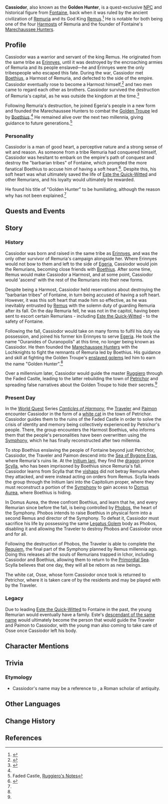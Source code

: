 {{About|the quest-exclusive NPC|the vessel of Cassiodor|Osse|}}
{{Character Infobox
|image            = NPC Cassiodor.png
|title            = Golden Hunter
|title2           = Vivarium's Heir<ref name="La Chanson d'Erinnyes">{{Ref/Book|La Chanson d'Erinnyes}}</ref>
|title3           = Glowing Cat<ref name="The Shadow Over Petrichor">{{Ref/Quest|The Shadow Over Petrichor}}</ref>
|title4           = Ouranides of Ouranopolis<ref name="The Shadow Over Petrichor"/>
|title5           = Osse<ref name="The Shadow Over Petrichor"/>
|title6           = Monsieur Os<ref name="Underwater Nocturne">{{Ref/Quest|Underwater Nocturne}}</ref>
|title7           = Dominus<ref name="The Last Day of Remuria">{{Ref/Quest|The Last Day of Remuria}}</ref>
|title8           = Harmost
|deceased         = Faded away after ''[[Fortune Plango Vulnera]]''
|type             = Quest NPC
|region           = Fontaine
|affiliation      = Marechaussee Phantom
|affiliation2     = Remuria
|ancestry         = <!-- Clan/family -->
|father           = 
|mother           = 
|spouse           = 
|sibling          = [[Boethius]] (brother), [[Euergetia]] (sister)
|child            = 
|relative         = 

}}
'''Cassiodor''', also known as the '''Golden Hunter''', is a quest-exclusive [[NPC]] and historical figure from [[Fontaine]], back when it was ruled by the ancient civilization of [[Remuria]] and its God King [[Remus]].<ref name=":0">{{Ref/Arti|Hunter's Brooch}}</ref> He is notable for both being one of the four [[Harmost]]s of Remuria and the founder of Fontaine's [[Marechaussee Phantom|Marechaussee Hunters]].

==Profile==
Cassiodor was a warrior and servant of the king Remus. He originated from the same tribe as [[Erinnyes (NPC)|Erinnyes]], until it was destroyed by the encroaching armies of Remuria and its people enslaved—he and Erinnyes were the only tribespeople who escaped this fate. During the war, Cassiodor met [[Boethius]], a Harmost of Remuria, and defected to the side of the empire. Cassiodor eventually rose to become a Harmost himself,<ref>{{Ref/Weapon|page=Splendor of Tranquil Waters}}</ref> and two men came to regard each other as brothers.{{cite}} Cassiodor survived the destruction of Remuria's capital, as he was outside the kingdom at the time.<ref>{{Ref/Quest|The Last Day of Remuria|quote='''Monsieur Os:''' That is true... I only heard tell of events after it had all transpired myself, having not been in the capital when disaster struck...}}</ref>

Following Remuria's destruction, he joined Egeria's people in a new form and founded the Marechaussee Hunters to combat the [[Golden Troupe (Faction)|Golden Troupe]] led by [[Boethius]].<ref name=":0" /> He remained alive over the next two millennia, giving guidance to future generations.<ref name=":1">Faded Castle, [[Faded Castle#Ruggiero's%20Notes%20(I)|Ruggiero's Notes]]</ref>

===Personality===
Cassiodor is a man of good heart, a perceptive nature and a strong sense of wit and reason. As someone from a tribe Remuria had conquered himself, Cassiodor was hesitant to embark on the empire's path of conquest and destroy the "barbarian tribes" of Fontaine, which prompted the more fanatical Boethius to accuse him of having a soft heart.<ref>{{Ref/Arti|page=Golden Bird's Shedding}}</ref>. Despite this, his soft heart was what ultimately saved the life of [[Este (Golem)|Este the Quick-Witted]] and other Remurians, and his loyalty would ultimately be rewarded.

He found his title of "Golden Hunter" to be humiliating, although the reason why has not been explained.<ref name=":0" />

==Quests and Events==
{{Quests and Events}}

==Story==
===History===
Cassiodor was born and raised in the same tribe as [[Erinnyes (NPC)|Erinnyes]], and was the only other survivor of Remuria's campaign alongside her. Where Erinnyes would not bow to them and left to the side of [[Egeria]], Cassiodor would join the Remurians, becoming close friends with [[Boethius]]. After some time, Remus would make Cassiodor a Harmost, and at some point, Cassiodor would 'ascend' with the rest of the Remurians into their new forms. 

Despite being a Harmost, Cassiodor held reservations about destroying the "barbarian tribes" of Fontaine, in turn being accused of having a soft heart. However, it was this soft heart that made him so effective, as he was inevitably entrusted by [[Remus]] with the solemn duty of guarding Remuria after its fall. On the day Remuria fell, he was not in the capitol, having been sent to escort certain Remurians - including [[Este (Golem)|Este the Quick-Witted]] - to the safety of Fontaine. 

Following the fall, Cassiodor would take on many forms to fulfil his duty via possession, and joined his former kin Erinnyes to serve [[Egeria]]. He took the name "Ouranides of Ouranopolis" at this time, no longer being known as Cassiodor. He then founded the [[Marechaussee Phantom|Marechaussee Hunters]] with the Lochknights to fight the remnants of Remuria led by Boethius. His guidance and skill at fighting the Golden Troupe's [[Praetorian Golem|enslaved golems]] led him to earn the name "Golden Hunter".<ref name=":0" /> 

Over a millennium later, Cassiodor would guide the master [[Ruggiero]] through the Faded Castle, leading to the latter rebuilding the town of [[Petrichor]] and spreading false narratives about the Golden Troupe to hide their secrets.<ref name=":1" />

===Present Day===
In the [[World Quest]] Series ''[[Canticles of Harmony]]'', the [[Traveler]] and [[Paimon]] encounter Cassiodor in the form of a [[Osse|white cat]] in the town of Petrichor. Cassiodor guides them to the ruins of the Faded Castle in order to solve the crisis of identity and memory being collectively experienced by Petrichor's people. There, the group encounters the Harmost Boethius, who informs them that the people's personalities have been overwritten using the [[Symphony]], which he has finally reconstructed after two millennia. 

To stop Boethius enslaving the people of Fontaine beyond just Petrichor, Cassiodor, the Traveler and Paimon descend into the [[Sea of Bygone Eras]], where Remuria's ruins lie. At the [[Initium Iani]], they find the [[dragon]] prince [[Scylla]], who has been imprisoned by Boethius since Remuria's fall. Cassiodor learns from Scylla that the [[Vishap|vishaps]] did not betray Remuria when they attacked, and were instead acting on orders from Remus. Scylla leads the group through the Initium Iani into the Capitolium proper, where they must reconstruct a portion of the [[Symphony]] to gain access to [[Domus Aurea]], where Boethius is hiding.

In Domus Aurea, the three confront Boethius, and learn that he, and every Remurian since before the fall, is being controlled by [[Phobos]], the heart of the Symphony. Phobos intends to raise Boethius in physical form into a second Remus and director of the Symphony. To defeat it, Cassiodor must sacrifice his life by possessing the same [["Statue of Marble and Brass"|Legatus Golem]] body as Phobos, disabling it and allowing the Traveler to destroy Phobos and Cassiodor once and for all.

Following the destruction of Phobos, the Traveler is able to complete the [[Whisper of Domus Aurea|Requiem]], the final part of the Symphony planned by Remus millennia ago. Doing this releases all the souls of Remurians trapped in Ichor, including Cassiodor and Boethius, allowing them to return to the [[Primordial Sea]]. Scylla believes that one day, they will all be reborn as new beings.

The white cat, Osse, whose form Cassiodor once took is returned to Petrichor, where it is taken care of by the residents and may be played with by the Traveler.

=== Legacy===
Due to leading [[Este (Golem)|Este the Quick-Witted]] to Fontaine in the past, the young Remurian would eventually have a family. Este's [[Este (Human)|descendant of the same name]] would ultimately become the person that would guide the Traveler and Paimon to Cassiodor, with the young man also coming to take care of Osse once Cassiodor left his body.

==Character Mentions==
{{Character Mentions}}

==Trivia ==
===Etymology===
*Cassiodor's name may be a reference to {{w|Cassiodorus}}, a Roman scholar of antiquity.

== Other Languages==
{{Other Languages
|default_hidden = 1
|en       = Cassiodor
|zhs      = 卡西奥多
|zhs_rm   = Kǎxī'àoduō
|zht      = 卡西奧多
|zht_rm   = Kǎxī'àoduō
|ja       = カッシオドル
|ja_rm    = Kasshiodoru
|ko       = 카시오도
|es       = Casiodoro
|fr       = Cassiodor
|ru       = Кассиодор
|th       = Cassiodor
|vi       = Cassiodor
|de       = Cassiodor
|id       = Cassiodor
|pt       = Cassiodor
|tr       = Cassiodor
|it       = Cassiodor
}}

==Change History==
{{Change History|introduced=4.0}}

==References==
{{Reflist}}